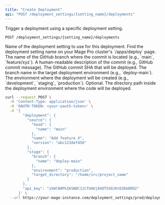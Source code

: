 ```yaml
---
title: "Create Deployment"
api: "POST /deployment_settings/{setting_name}/deployments"
---
```


Trigger a deployment using a specific deployment setting.

`POST /deployment_settings/{setting_name}/deployments`

<ParamField path="setting_name" type="string" required>
  Name of the deployment setting to use for this deployment. Find the deployment setting name on your Mage Pro cluster's `/apps/deploy` page.
</ParamField>

<ParamField body="deployment.source.head.name" type="string" required>
  The name of the GitHub branch where the commit is located (e.g., `main`, `feature/xyz`).
</ParamField>

<ParamField body="deployment.source.name" type="string" required>
  A human-readable description of the commit (e.g., GitHub commit message).
</ParamField>

<ParamField body="deployment.source.version" type="string" required>
  The GitHub commit SHA that will be deployed.
</ParamField>

<ParamField body="deployment.stage.branch.name" type="string" required>
  The branch name in the target deployment environment (e.g., `deploy-main`).
</ParamField>

<ParamField body="deployment.stage.environment" type="string" required>
  The environment where the deployment will be created (e.g., `development`, `staging`, `production`).
</ParamField>

<ParamField body="deployment.stage.target_directory" type="string">
  Optional. The directory path inside the deployment environment where the code will be deployed.
</ParamField>

<RequestExample>

```bash Request
curl --request POST \
  -H 'Content-Type: application/json' \
  -H 'OAUTH-TOKEN: <your-oauth-token>' \
  -d '{
        "deployment": {
          "source": {
            "head": {
              "name": "main"
            },
            "name": "Add feature X",
            "version": "abc123def456"
          },
          "stage": {
            "branch": {
              "name": "deploy-main"
            },
            "environment": "production",
            "target_directory": "/home/src/project_name"
          }
        },
        "api_key": "zkWlN0PkIKSN0C11CfUHUj84OT5XOJ6tDZ6bDRO2"
      }' \
  --url https://your-mage-instance.com/deployment_settings/prod/deployments
```
</RequestExample>
